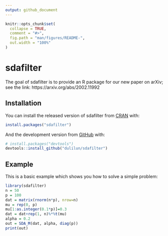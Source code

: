 ```yaml
---
output: github_document
---
```


<!-- README.md is generated from README.Rmd. Please edit that file -->

```r
knitr::opts_chunk$set(
  collapse = TRUE,
  comment = "#>",
  fig.path = "man/figures/README-",
  out.width = "100%"
)
```

# sdafilter

<!-- badges: start -->
<!-- badges: end -->

The goal of sdafilter is to provide an R package for our new paper on arXiv; see the link: https://arxiv.org/abs/2002.11992

## Installation

You can install the released version of sdafilter from [CRAN](https://CRAN.R-project.org) with:

``` r
install.packages("sdafilter")
```

And the development version from [GitHub](https://github.com/) with:

``` r
# install.packages("devtools")
devtools::install_github("dulilun/sdafilter")
```
## Example

This is a basic example which shows you how to solve a simple problem:

```r
library(sdafilter)
n = 50
p = 100
dat = matrix(rnorm(n*p), nrow=n)
mu = rep(0, p)
mu[1:as.integer(0.1*p)]=0.3
dat = dat+rep(1, n)%*%t(mu)
alpha = 0.2
out = SDA_M(dat, alpha, diag(p))
print(out)
```

